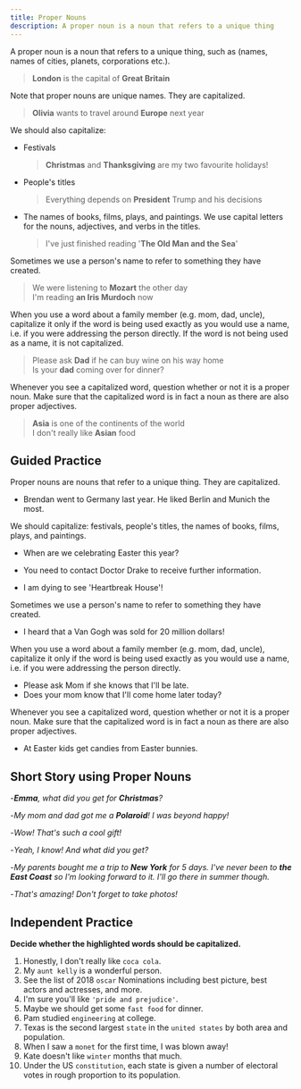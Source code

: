 ```yaml
---
title: Proper Nouns
description: A proper noun is a noun that refers to a unique thing
---
```


A proper noun is a noun that refers to a unique thing, such as (names, names of cities, planets, corporations etc.).

> **London** is the capital of **Great Britain**

Note that proper nouns are unique names. They are capitalized.

> **Olivia** wants to travel around **Europe** next year

We should also capitalize:

- Festivals

  > **Christmas** and **Thanksgiving** are my two favourite holidays!

- People's titles

  > Everything depends on **President** Trump and his decisions

- The names of books, films, plays, and paintings. We use capital letters for the nouns, adjectives, and verbs in the titles.

  > I've just finished reading '**The Old Man and the Sea**'

Sometimes we use a person's name to refer to something they have created.

> We were listening to **Mozart** the other day <br />
> I'm reading **an Iris Murdoch** now

When you use a word about a family member (e.g. mom, dad, uncle), capitalize it only if the word is being used exactly as you would use a name, i.e. if you were addressing the person directly. If the word is not being used as a name, it is not capitalized.

> Please ask **Dad** if he can buy wine on his way home <br />
> Is your **dad** coming over for dinner?

Whenever you see a capitalized word, question whether or not it is a proper noun. Make sure that the capitalized word is in fact a noun as there are also proper adjectives.

> **Asia** is one of the continents of the world <Asterisk label="(proper noun)" /> <br />
> I don't really like **Asian** food <Asterisk label="(proper adjective)" />

## Guided Practice

<Sidenote mt={8}>
  Proper nouns are nouns that refer to a unique thing. They are capitalized.
</Sidenote>

- Brendan went to Germany last year. He liked Berlin and Munich the most. <InfoTooltip label='Brendan, Germany, Berlin, Munich' />

<Sidenote>
  We should capitalize: festivals, people's titles, the names of books, films, plays, and paintings.
</Sidenote>

- When are we celebrating Easter this year? <InfoTooltip label='Easter' />

- You need to contact Doctor Drake to receive further information. <InfoTooltip label='Doctor' />

- I am dying to see 'Heartbreak House'! <InfoTooltip label='Heartbreak House' />

<Sidenote>Sometimes we use a person's name to refer to something they have created.</Sidenote>

- I heard that a Van Gogh was sold for 20 million dollars! <InfoTooltip label="Van Gogh" />

<Sidenote>
  When you use a word about a family member (e.g. mom, dad, uncle), capitalize it only if the word
  is being used exactly as you would use a name, i.e. if you were addressing the person directly.
</Sidenote>

- Please ask Mom if she knows that I'll be late. <InfoTooltip label='Mom' />
- Does your mom know that I'll come home later today? <InfoTooltip label='mom' />

<Sidenote>
  Whenever you see a capitalized word, question whether or not it is a proper noun. Make sure that
  the capitalized word is in fact a noun as there are also proper adjectives.
</Sidenote>

- At Easter <InfoTooltip label='Easter (proper noun)' /> kids get candies from Easter <InfoTooltip label='Easter (proper adjective)' /> bunnies.

## Short Story using Proper Nouns

-_**Emma**, what did you get for **Christmas**?_

-_My mom and dad got me a **Polaroid**! I was beyond happy!_

-_Wow! That's such a cool gift!_

-_Yeah, I know! And what did you get?_

-_My parents bought me a trip to **New York** for 5 days. I've never been to **the East Coast** so I'm looking forward to it. I'll go there in summer though._

-_That's amazing! Don't forget to take photos!_

## Independent Practice

**Decide whether the highlighted words should be capitalized.**

1. Honestly, I don't really like `coca cola`. <InfoTooltip label='Coca Cola' />
2. My `aunt kelly` is a wonderful person. <InfoTooltip  label='aunt Kelly'  />
3. See the list of 2018 `oscar` Nominations including best picture, best actors and actresses, and more. <InfoTooltip  label='Oscar'  />
4. I'm sure you'll like `'pride and prejudice'`. <InfoTooltip label='Pride and Prejudice' />
5. Maybe we should get some `fast food` for dinner. <InfoTooltip label='fast food' />
6. Pam studied `engineering` at college. <InfoTooltip label='Engineering' />
7. Texas is the second largest `state` in the `united states` by both area and population. <InfoTooltip label='United States' />
8. When I saw a `monet` for the first time, I was blown away! <InfoTooltip label='Monet' />
9. Kate doesn't like `winter` months that much. <InfoTooltip label='winter' />
10. Under the US `constitution`, each state is given a number of electoral votes in rough proportion to its population. <InfoTooltip label='constitution' />
